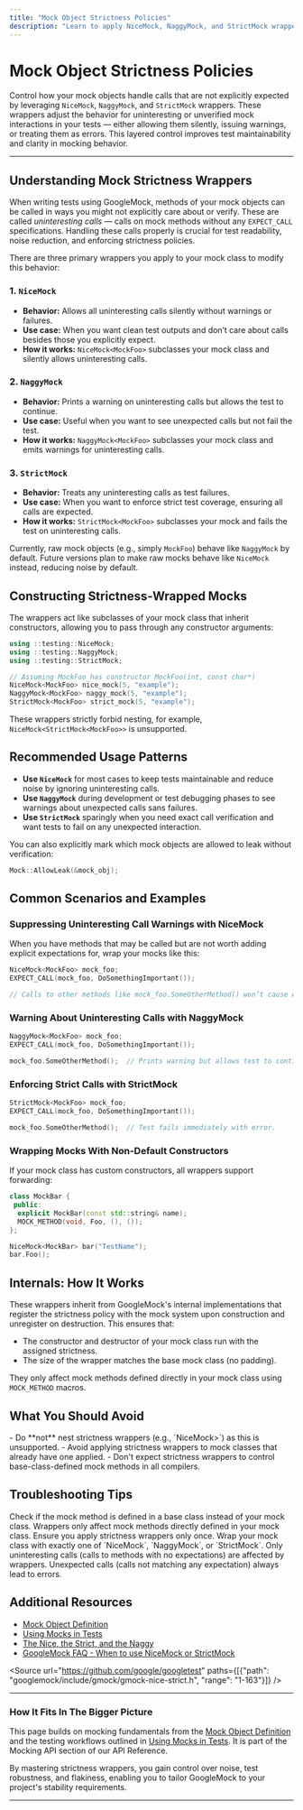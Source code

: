 ```yaml
---
title: "Mock Object Strictness Policies"
description: "Learn to apply NiceMock, NaggyMock, and StrictMock wrappers to control how uninteresting or unverified mock interactions are handled in your tests—allowing, warning, or error behaviors for improved test maintainability."
---
```


# Mock Object Strictness Policies

Control how your mock objects handle calls that are not explicitly expected by leveraging `NiceMock`, `NaggyMock`, and `StrictMock` wrappers. These wrappers adjust the behavior for uninteresting or unverified mock interactions in your tests — either allowing them silently, issuing warnings, or treating them as errors. This layered control improves test maintainability and clarity in mocking behavior.

---

## Understanding Mock Strictness Wrappers

When writing tests using GoogleMock, methods of your mock objects can be called in ways you might not explicitly care about or verify. These are called *uninteresting calls* — calls on mock methods without any `EXPECT_CALL` specifications. Handling these calls properly is crucial for test readability, noise reduction, and enforcing strictness policies.

There are three primary wrappers you apply to your mock class to modify this behavior:

### 1. `NiceMock`

- **Behavior:** Allows all uninteresting calls silently without warnings or failures.
- **Use case:** When you want clean test outputs and don’t care about calls besides those you explicitly expect.
- **How it works:** `NiceMock<MockFoo>` subclasses your mock class and silently allows uninteresting calls.

### 2. `NaggyMock`

- **Behavior:** Prints a warning on uninteresting calls but allows the test to continue.
- **Use case:** Useful when you want to see unexpected calls but not fail the test.
- **How it works:** `NaggyMock<MockFoo>` subclasses your mock class and emits warnings for uninteresting calls.

### 3. `StrictMock`

- **Behavior:** Treats any uninteresting calls as test failures.
- **Use case:** When you want to enforce strict test coverage, ensuring all calls are expected.
- **How it works:** `StrictMock<MockFoo>` subclasses your mock and fails the test on uninteresting calls.

Currently, raw mock objects (e.g., simply `MockFoo`) behave like `NaggyMock` by default. Future versions plan to make raw mocks behave like `NiceMock` instead, reducing noise by default.

## Constructing Strictness-Wrapped Mocks

The wrappers act like subclasses of your mock class that inherit constructors, allowing you to pass through any constructor arguments:

```cpp
using ::testing::NiceMock;
using ::testing::NaggyMock;
using ::testing::StrictMock;

// Assuming MockFoo has constructor MockFoo(int, const char*)
NiceMock<MockFoo> nice_mock(5, "example");
NaggyMock<MockFoo> naggy_mock(5, "example");
StrictMock<MockFoo> strict_mock(5, "example");
```

These wrappers strictly forbid nesting, for example, `NiceMock<StrictMock<MockFoo>>` is unsupported.

## Recommended Usage Patterns

- **Use `NiceMock`** for most cases to keep tests maintainable and reduce noise by ignoring uninteresting calls.
- **Use `NaggyMock`** during development or test debugging phases to see warnings about unexpected calls sans failures.
- **Use `StrictMock`** sparingly when you need exact call verification and want tests to fail on any unexpected interaction.

You can also explicitly mark which mock objects are allowed to leak without verification:

```cpp
Mock::AllowLeak(&mock_obj);
```

## Common Scenarios and Examples

### Suppressing Uninteresting Call Warnings with NiceMock

When you have methods that may be called but are not worth adding explicit expectations for, wrap your mocks like this:

```cpp
NiceMock<MockFoo> mock_foo;
EXPECT_CALL(mock_foo, DoSomethingImportant());

// Calls to other methods like mock_foo.SomeOtherMethod() won’t cause warnings.
```

### Warning About Uninteresting Calls with NaggyMock

```cpp
NaggyMock<MockFoo> mock_foo;
EXPECT_CALL(mock_foo, DoSomethingImportant());

mock_foo.SomeOtherMethod();  // Prints warning but allows test to continue.
```

### Enforcing Strict Calls with StrictMock

```cpp
StrictMock<MockFoo> mock_foo;
EXPECT_CALL(mock_foo, DoSomethingImportant());

mock_foo.SomeOtherMethod();  // Test fails immediately with error.
```

### Wrapping Mocks With Non-Default Constructors

If your mock class has custom constructors, all wrappers support forwarding:

```cpp
class MockBar {
 public:
  explicit MockBar(const std::string& name);
  MOCK_METHOD(void, Foo, (), ());
};

NiceMock<MockBar> bar("TestName");
bar.Foo();
```

## Internals: How It Works

These wrappers inherit from GoogleMock's internal implementations that register the strictness policy with the mock system upon construction and unregister on destruction. This ensures that:

- The constructor and destructor of your mock class run with the assigned strictness.
- The size of the wrapper matches the base mock class (no padding).

They only affect mock methods defined directly in your mock class using `MOCK_METHOD` macros.

## What You Should Avoid

<Warning>
- Do **not** nest strictness wrappers (e.g., `NiceMock<StrictMock<T>>`) as this is unsupported.
- Avoid applying strictness wrappers to mock classes that already have one applied.
- Don't expect strictness wrappers to control base-class-defined mock methods in all compilers.
</Warning>

## Troubleshooting Tips

<AccordionGroup title="Common Issues with Mock Strictness Policies">
<Accordion title="Uninteresting calls still cause warnings with NiceMock">
Check if the mock method is defined in a base class instead of your mock class. Wrappers only affect mock methods directly defined in your mock class.
</Accordion>
<Accordion title="Nesting Wrappers Causes Compile-Time Errors">
Ensure you apply strictness wrappers only once. Wrap your mock class with exactly one of `NiceMock`, `NaggyMock`, or `StrictMock`.
</Accordion>
<Accordion title="Unexpected calls behave differently than uninteresting calls">
Only uninteresting calls (calls to methods with no expectations) are affected by wrappers. Unexpected calls (calls not matching any expectation) always lead to errors.
</Accordion>
</AccordionGroup>

## Additional Resources

- [Mock Object Definition](https://google.github.io/googletest/reference/mocking.html#mock-object-definition)
- [Using Mocks in Tests](https://google.github.io/googletest/gmock_for_dummies.html#using-mocks-in-tests)
- [The Nice, the Strict, and the Naggy](https://google.github.io/googletest/gmock_cook_book.html#nice-strict-naggy)
- [GoogleMock FAQ - When to use NiceMock or StrictMock](https://google.github.io/googletest/gmock_faq.html#nice-strict-mocks)

<Source url="https://github.com/google/googletest" paths={[{"path": "googlemock/include/gmock/gmock-nice-strict.h", "range": "1-163"}]} />

---

### How It Fits In The Bigger Picture

This page builds on mocking fundamentals from the [Mock Object Definition](https://google.github.io/googletest/api-reference/mocking-api/mock-object-definition) and the testing workflows outlined in [Using Mocks in Tests](https://google.github.io/googletest/guides/core-testing-workflows/mocking-basics). It is part of the Mocking API section of our API Reference.

By mastering strictness wrappers, you gain control over noise, test robustness, and flakiness, enabling you to tailor GoogleMock to your project's stability requirements.

---